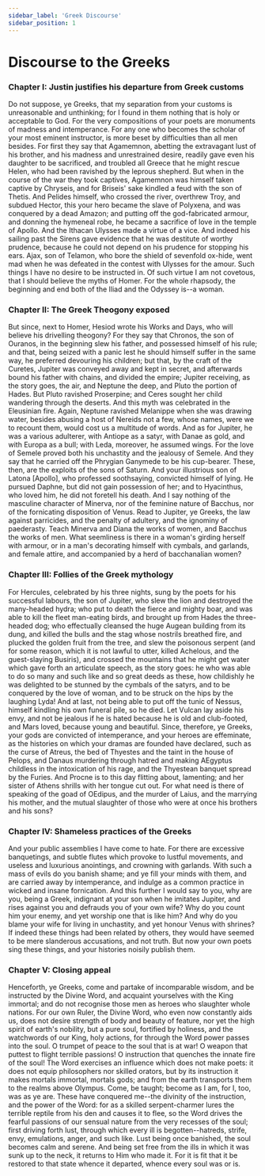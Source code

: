 ```yaml
---
sidebar_label: 'Greek Discourse'
sidebar_position: 1
---
```



# Discourse to the Greeks

### Chapter I: Justin justifies his departure from Greek customs

Do not suppose, ye Greeks, that my separation from your customs is unreasonable and unthinking; for I found in them nothing that is holy or acceptable to God. For the very compositions of your poets are monuments of madness and intemperance. For any one who becomes the scholar of your most eminent instructor, is more beset by difficulties than all men besides. For first they say that <TooltipForMarkdown referenceWord="Agamemnon" content="In Greek mythology, Agamemnon was a king of Mycenae who commanded the Achaeans during the Trojan War." sourceLink="https://www.google.com/search?q=Agamemnon&sourceid=chrome&ie=UTF-8" sourceName="Who is Agamemnon?">Agamemnon</TooltipForMarkdown>, abetting the extravagant lust of his brother, and his madness and unrestrained desire, readily gave even his daughter to be sacrificed, and troubled all Greece that he might rescue Helen, who had been ravished by the leprous shepherd. But when in the course of the war they took captives, Agamemnon was himself taken captive by Chryseis, and for Briseis' sake kindled a feud with the son of Thetis. And Pelides himself, who crossed the river, overthrew Troy, and subdued Hector, this your hero became the slave of Polyxena, and was conquered by a dead Amazon; and putting off the god-fabricated armour, and donning the hymeneal robe, he became a sacrifice of love in the temple of Apollo. And the Ithacan Ulysses made a virtue of a vice. And indeed his sailing past the Sirens gave evidence that he was destitute of worthy prudence, because he could not depend on his prudence for stopping his ears. Ajax, son of Telamon, who bore the shield of sevenfold ox-hide, went mad when he was defeated in the contest with Ulysses for the amour. Such things I have no desire to be instructed in. Of such virtue I am not covetous, that I should believe the myths of Homer. For the whole rhapsody, the beginning and end both of the Iliad and the Odyssey is--a woman.

### Chapter II: The Greek Theogony exposed

But since, next to Homer, Hesiod wrote his Works and Days, who will believe his drivelling theogony? For they say that Chronos, the son of Ouranos, in the beginning slew his father, and possessed himself of his rule; and that, being seized with a panic lest he should himself suffer in the same way, he preferred devouring his children; but that, by the craft of the Curetes, Jupiter was conveyed away and kept in secret, and afterwards bound his father with chains, and divided the empire; Jupiter receiving, as the story goes, the air, and Neptune the deep, and Pluto the portion of Hades. But Pluto ravished Proserpine; and Ceres sought her child wandering through the deserts. And this myth was celebrated in the Eleusinian fire. Again, Neptune ravished Melanippe when she was drawing water, besides abusing a host of Nereids not a few, whose names, were we to recount them, would cost us a multitude of words. And as for Jupiter, he was a various adulterer, with Antiope as a satyr, with Danae as gold, and with Europa as a bull; with Leda, moreover, he assumed wings. For the love of Semele proved both his unchastity and the jealousy of Semele. And they say that he carried off the Phrygian Ganymede to be his cup-bearer. These, then, are the exploits of the sons of Saturn. And your illustrious son of Latona [Apollo], who professed soothsaying, convicted himself of lying. He pursued Daphne, but did not gain possession of her; and to Hyacinthus, who loved him, he did not foretell his death. And I say nothing of the masculine character of Minerva, nor of the feminine nature of Bacchus, nor of the fornicating disposition of Venus. Read to Jupiter, ye Greeks, the law against parricides, and the penalty of adultery, and the ignominy of paederasty. Teach Minerva and Diana the works of women, and Bacchus the works of men. What seemliness is there in a woman's girding herself with armour, or in a man's decorating himself with cymbals, and garlands, and female attire, and accompanied by a herd of bacchanalian women?

### Chapter III: Follies of the Greek mythology

For Hercules, celebrated by his three nights, sung by the poets for his successful labours, the son of Jupiter, who slew the lion and destroyed the many-headed hydra; who put to death the fierce and mighty boar, and was able to kill the fleet man-eating birds, and brought up from Hades the three-headed dog; who effectually cleansed the huge Augean building from its dung, and killed the bulls and the stag whose nostrils breathed fire, and plucked the golden fruit from the tree, and slew the poisonous serpent (and for some reason, which it is not lawful to utter, killed Achelous, and the guest-slaying Busiris), and crossed the mountains that he might get water which gave forth an articulate speech, as the story goes: he who was able to do so many and such like and so great deeds as these, how childishly he was delighted to be stunned by the cymbals of the satyrs, and to be conquered by the love of woman, and to be struck on the hips by the laughing Lyda! And at last, not being able to put off the tunic of Nessus, himself kindling his own funeral pile, so he died. Let Vulcan lay aside his envy, and not be jealous if he is hated because he is old and club-footed, and Mars loved, because young and beautiful. Since, therefore, ye Greeks, your gods are convicted of intemperance, and your heroes are effeminate, as the histories on which your dramas are founded have declared, such as the curse of Atreus, the bed of Thyestes and the taint in the house of Pelops, and Danaus murdering through hatred and making AEgyptus childless in the intoxication of his rage, and the Thyestean banquet spread by the Furies. And Procne is to this day flitting about, lamenting; and her sister of Athens shrills with her tongue cut out. For what need is there of speaking of the goad of OEdipus, and the murder of Laius, and the marrying his mother, and the mutual slaughter of those who were at once his brothers and his sons?

### Chapter IV: Shameless practices of the Greeks

And your public assemblies I have come to hate. For there are excessive banquetings, and subtle flutes which provoke to lustful movements, and useless and luxurious anointings, and crowning with garlands. With such a mass of evils do you banish shame; and ye fill your minds with them, and are carried away by intemperance, and indulge as a common practice in wicked and insane fornication. And this further I would say to you, why are you, being a Greek, indignant at your son when he imitates Jupiter, and rises against you and defrauds you of your own wife? Why do you count him your enemy, and yet worship one that is like him? And why do you blame your wife for living in unchastity, and yet honour Venus with shrines? If indeed these things had been related by others, they would have seemed to be mere slanderous accusations, and not truth. But now your own poets sing these things, and your histories noisily publish them.

### Chapter V: Closing appeal

Henceforth, ye Greeks, come and partake of incomparable wisdom, and be instructed by the Divine Word, and acquaint yourselves with the King immortal; and do not recognise those men as heroes who slaughter whole nations. For our own Ruler, the Divine Word, who even now constantly aids us, does not desire strength of body and beauty of feature, nor yet the high spirit of earth's nobility, but a pure soul, fortified by holiness, and the watchwords of our King, holy actions, for through the Word power passes into the soul. O trumpet of peace to the soul that is at war! O weapon that puttest to flight terrible passions! O instruction that quenches the innate fire of the soul! The Word exercises an influence which does not make poets: it does not equip philosophers nor skilled orators, but by its instruction it makes mortals immortal, mortals gods; and from the earth transports them to the realms above Olympus. Come, be taught; become as I am, for I, too, was as ye are. These have conquered me--the divinity of the instruction, and the power of the Word: for as a skilled serpent-charmer lures the terrible reptile from his den and causes it to flee, so the Word drives the fearful passions of our sensual nature from the very recesses of the soul; first driving forth lust, through which every ill is begotten--hatreds, strife, envy, emulations, anger, and such like. Lust being once banished, the soul becomes calm and serene. And being set free from the ills in which it was sunk up to the neck, it returns to Him who made it. For it is fit that it be restored to that state whence it departed, whence every soul was or is.
